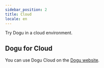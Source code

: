 ```yaml
---
sidebar_position: 2
title: Cloud
locale: en
---
```


Try Dogu in a cloud environment.

## Dogu for Cloud

You can use Dogu Cloud on the [Dogu website](https://dogutech.io).
